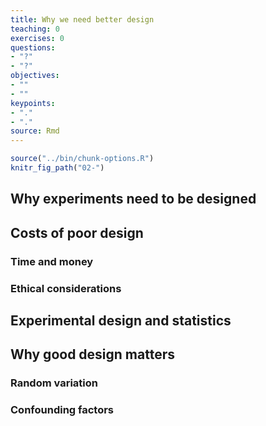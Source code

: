 ```yaml
---
title: Why we need better design
teaching: 0
exercises: 0
questions:
- "?"
- "?"
objectives:
- ""
- ""
keypoints:
- "."
- "."
source: Rmd
---
```


```r
source("../bin/chunk-options.R")
knitr_fig_path("02-")
```


## Why experiments need to be designed

## Costs of poor design
### Time and money
### Ethical considerations

## Experimental design and statistics

## Why good design matters
### Random variation
### Confounding factors